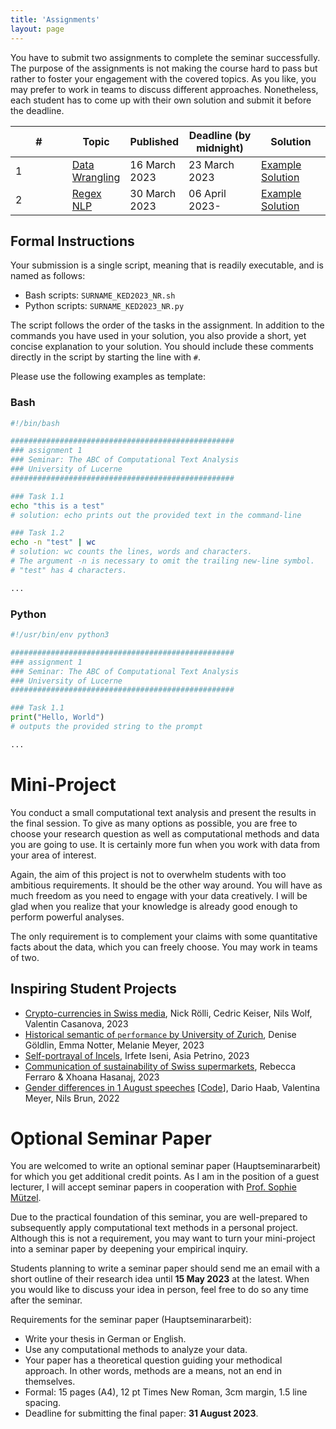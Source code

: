 ```yaml
---
title: 'Assignments'
layout: page
---
```


You have to submit two assignments to complete the seminar successfully. The purpose of the assignments is not making the course hard to pass but rather to foster your engagement with the covered topics. As you like, you may prefer to work in teams to discuss different approaches. Nonetheless, each student has to come up with their own solution and submit it before the deadline.

| \#  | Topic                                                                                                     | Published     | Deadline (by midnight) | Solution                                                                                                                             |
|-------------|-------------|-------------|-----------------|----------------|
| 1   | [Data Wrangling](https://aflueckiger.github.io/KED2023/assignments/assignment_1/KED2023_assignment_1.pdf) | 16 March 2023 | 23 March 2023          | [Example Solution](https://github.com/aflueckiger/KED2023/blob/main/docs/assignments/assignment_1/flueckiger_KED2023_1_solutions.sh) |
| 2   | [Regex NLP](https://aflueckiger.github.io/KED2023/assignments/assignment_2/KED2023_assignment_2.pdf)      | 30 March 2023 | 06 April 2023-         | [Example Solution](https://github.com/aflueckiger/KED2023/blob/main/docs/assignments/assignment_2/flueckiger_KED2023_2_solutions.sh) |

## Formal Instructions

Your submission is a single script, meaning that is readily executable, and is named as follows:

-   Bash scripts: `SURNAME_KED2023_NR.sh`
-   Python scripts: `SURNAME_KED2023_NR.py`

The script follows the order of the tasks in the assignment. In addition to the commands you have used in your solution, you also provide a short, yet concise explanation to your solution. You should include these comments directly in the script by starting the line with `#`.

Please use the following examples as template:

### Bash

``` bash
#!/bin/bash

##################################################
### assignment 1
### Seminar: The ABC of Computational Text Analysis
### University of Lucerne
##################################################

### Task 1.1
echo "this is a test"
# solution: echo prints out the provided text in the command-line 

### Task 1.2
echo -n "test" | wc
# solution: wc counts the lines, words and characters. 
# The argument -n is necessary to omit the trailing new-line symbol.
# "test" has 4 characters.

...
```

### Python

``` python
#!/usr/bin/env python3

##################################################
### assignment 1
### Seminar: The ABC of Computational Text Analysis
### University of Lucerne
##################################################

### Task 1.1
print("Hello, World")
# outputs the provided string to the prompt

...
```

# Mini-Project

You conduct a small computational text analysis and present the results in the final session. To give as many options as possible, you are free to choose your research question as well as computational methods and data you are going to use. It is certainly more fun when you work with data from your area of interest.

Again, the aim of this project is not to overwhelm students with too ambitious requirements. It should be the other way around. You will have as much freedom as you need to engage with your data creatively. I will be glad when you realize that your knowledge is already good enough to perform powerful analyses.

The only requirement is to complement your claims with some quantitative facts about the data, which you can freely choose. You may work in teams of two.

## Inspiring Student Projects

-   [Crypto-currencies in Swiss media](materials/mini_projects/2023/miniproject_2023_crypto_currencies.pdf), Nick Rölli, Cedric Keiser, Nils Wolf, Valentin Casanova, 2023
-   [Historical semantic of `performance` by University of Zurich](materials/mini_projects/2023/miniproject_2023_performance.pdf), Denise Göldlin, Emma Notter, Melanie Meyer, 2023
-   [Self-portrayal of Incels](materials/mini_projects/2023/miniproject_2023_incels.pdf), Irfete Iseni, Asia Petrino, 2023
-   [Communication of sustainability of Swiss supermarkets](materials/mini_projects/2023/miniproject_2023_sustainability.pdf), Rebecca Ferraro & Xhoana Hasanaj, 2023
-   [Gender differences in 1 August speeches](materials/mini_projects/2022_gender_differences/KED2023_presentation.pdf) \[[Code](https://github.com/aflueckiger/KED2023/tree/main/KED2023/materials/mini_projects/2022_gender_differences)\], Dario Haab, Valentina Meyer, Nils Brun, 2022

# Optional Seminar Paper

You are welcomed to write an optional seminar paper (Hauptseminararbeit) for which you get additional credit points. As I am in the position of a guest lecturer, I will accept seminar papers in cooperation with [Prof. Sophie Mützel](https://www.unilu.ch/fakultaeten/ksf/institute/soziologisches-seminar/mitarbeitende/sophie-muetzel/).

Due to the practical foundation of this seminar, you are well-prepared to subsequently apply computational text methods in a personal project. Although this is not a requirement, you may want to turn your mini-project into a seminar paper by deepening your empirical inquiry.

Students planning to write a seminar paper should send me an email with a short outline of their research idea until **15 May 2023** at the latest. When you would like to discuss your idea in person, feel free to do so any time after the seminar.

Requirements for the seminar paper (Hauptseminararbeit):

-   Write your thesis in German or English.
-   Use any computational methods to analyze your data.
-   Your paper has a theoretical question guiding your methodical approach. In other words, methods are a means, not an end in themselves.
-   Formal: 15 pages (A4), 12 pt Times New Roman, 3cm margin, 1.5 line spacing.
-   Deadline for submitting the final paper: **31 August 2023**.